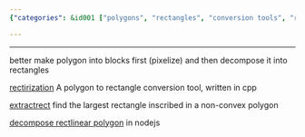 ```yaml
---
{"categories": &id001 ["polygons", "rectangles", "conversion tools", "rectirization", "extractrect", "rectlinear polygon decomposition", "image processing"], "category": "Rectangularization Methods", "date": "2022-09-07 04:42:13", "description": "This article explores the techniques of transforming polygons into rectangles using tools like rectirization, extractrect, and rectlinear polygon decomposition. These methods are useful in various applications such as computer vision, robotics, and digital mapping.", "tags": *id001, "title": "Rectangle Related Calculation"}

---
```


------

better make polygon into blocks first (pixelize) and then decompose it into rectangles

[rectirization](https://github.com/shininglion/rectirization) A polygon to rectangle conversion tool, written in cpp

[extractrect](https://github.com/pogam/ExtractRect) find the largest rectangle inscribed in a non-convex polygon

[decompose rectlinear polygon](https://github.com/mikolalysenko/rectangle-decomposition) in nodejs

